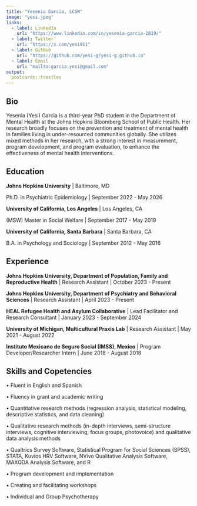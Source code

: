 ```yaml
---
title: "Yesenia Garcia, LCSW"
image: "yesi.jpeg"
links:
  - label: LinkedIn
    url: "https://www.linkedin.com/in/yesenia-garcia-2019/"
  - label: Twitter
    url: "https://x.com/yesi911"
  - label: GitHub
    url: "https://github.com/yesi-g/yesi-g.github.io"
  - label: Email
    url: "mailto:garcia.yesi@gmail.com"
output:
  postcards::trestles
---
```

 
## Bio

Yesenia (Yesi) Garcia is a third-year PhD student in the Department of Mental Health at the Johns Hopkins Bloomberg School of Public Health. Her research broadly focuses on the prevention and treatment of mental health in families living in under-resourced communities globally. She utilizes mixed methods in her research, with a strong interest in measurement, program development, and program evaluation, to enhance the effectiveness of mental health interventions.

## Education

**Johns Hopkins University** | Baltimore, MD

Ph.D. in Psychiatric Epidemiology | September 2022 - May 2026

**University of California, Los Angeles** | Los Angeles, CA

(MSW) Master in Social Welfare | September 2017 - May 2019

**University of California, Santa Barbara** | Santa Barbara, CA

B.A. in Psychology and Sociology | September 2012 - May 2016

## Experience

**Johns Hopkins University, Department of Population, Family and Reproductive Health** | Research Assistant | October 2023 - Present

**Johns Hopkins University, Department of Psychiatry and Behavioral Sciences** | Research Assistant | April 2023 - Present

**HEAL Refugee Health and Asylum Collaborative** | Lead Facilitator and Research Consultant | January 2023 - September 2024

**University of Michigan, Multicultural Praxis Lab** | Research Assistant | May 2021 - August 2022

**Instituto Mexicano de Seguro Social (IMSS), Mexico** | Program Developer/Researcher Intern | June 2018 - August 2018

## Skills and Copetencies

•	Fluent in English and Spanish

•	Fluency in grant and academic writing

•	Quantitative research methods (regression analysis, statistical modeling, descriptive statistics, and data cleaning)

•	Qualitative research methods (in-depth interviews, semi-structure interviews, cognitive interviewing, focus groups, photovoice) and qualitative data analysis methods 

•	Qualtrics Survey Software, Statistical Program for Social Sciences (SPSS), STATA, Kuvios HRV Software, NVivo Qualitative Analysis Software, MAXQDA Analysis Software, and R

•	Program development and implementation

•	Creating and facilitating workshops

•	Individual and Group Psychotherapy

